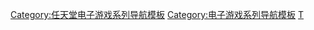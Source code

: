 {{Navbox
| name = 瑪利歐派對系列
| title = [[瑪利歐派對系列]]
| state = {{{state|autocollapse}}}
| listclass = hlist

| group1 = 家用主机
| list1 =
* -{zh-hans:[[马里奥聚会]];zh-hant:[[马里奥聚会|瑪利歐派對]];}-
* [[马里奥聚会2|2]]
* [[马里奥聚会3|3]]
* [[马里奥聚会4|4]]
* [[马里奥聚会5|5]]
* [[马里奥聚会6|6]]
* [[马里奥聚会7|7]]
* [[马里奥聚会8|8]]
* [[马里奥聚会9|9]]
* [[瑪利歐派對10|10]]
* [[超级马力欧派对|超级派對]]
* [[瑪利歐派對 超級巨星|超級巨星]]

| group2 = 掌上主机
| list2 =
* {{Tsl|en|Mario Party Advance|瑪利歐派對Advance|Advance}}
* [[瑪利歐派對DS|DS]]
* {{Tsl|en|Mario Party: Island Tour|马里奥聚会 环岛之旅|环岛之旅}}
* {{Tsl|en|Mario Party: Star Rush|瑪利歐派對 星星衝刺|星星衝刺}}
* {{Tsl|en|Mario Party: The Top 100|瑪利歐派對100 迷你遊戲大合輯|100 迷你遊戲大合輯}}

| group3 = 相關公司
| list3 =
* [[任天堂]]
* [[Hudson Soft]]
* [[卡普空]]
* [[NDcube]]

}}<noinclude>
{{collapsible option}}

{{DEFAULTSORT:Mario Party}}
[[Category:任天堂电子游戏系列导航模板]]
[[Category:电子游戏系列导航模板]]
[[Category:瑪利歐派對系列|T]]
</noinclude>